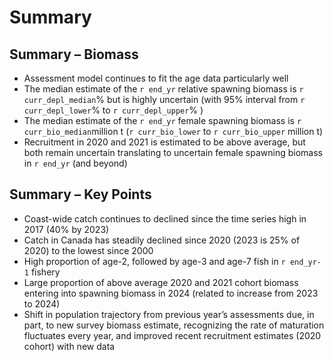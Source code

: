 # Summary
## Summary -- Biomass
* Assessment model continues to fit the age data particularly well
* The median estimate of the `r end_yr` relative spawning biomass
  is `r curr_depl_median`% but is highly uncertain (with 95%
  interval from `r curr_depl_lower`% to `r curr_depl_upper`% )
* The median estimate of the `r end_yr` female spawning biomass
  is `r curr_bio_median`million t (`r curr_bio_lower` to `r curr_bio_upper` million t)
* Recruitment in 2020 and 2021 is estimated to be above average, but both remain uncertain
  translating to uncertain female spawning biomass in `r end_yr` (and beyond)


## Summary -- Key Points
* Coast-wide catch continues to declined since the time series high in 2017 (40% by 2023)
* Catch in Canada has steadily declined since 2020 (2023 is 25% of 2020) to the lowest
  since 2000
* High proportion of age-2, followed by age-3 and age-7 fish in `r end_yr-1` fishery  
* Large proportion of above average 2020 and 2021 cohort biomass entering into
  spawning biomass in 2024 (related to increase from 2023 to 2024)
* Shift in population trajectory from previous year's assessments due, in part, to
  new survey biomass estimate, recognizing the rate of maturation fluctuates every
  year, and improved recent recruitment estimates (2020 cohort) with new data 
